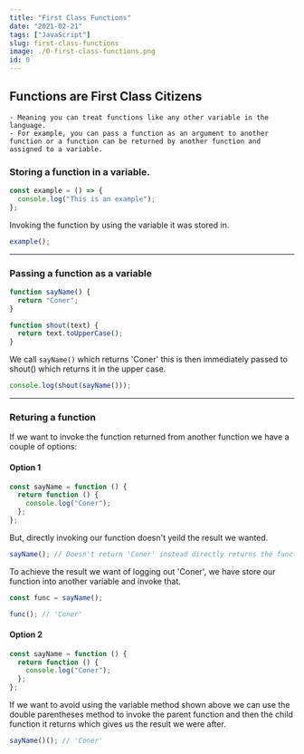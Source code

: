 ```yaml
---
title: "First Class Functions"
date: "2021-02-21"
tags: ["JavaScript"]
slug: first-class-functions
image: ./0-first-class-functions.png
id: 0
---
```


## Functions are First Class Citizens

    - Meaning you can treat functions like any other variable in the language.
    - For example, you can pass a function as an argument to another function or a function can be returned by another function and assigned to a variable.

### Storing a function in a variable.

```js
const example = () => {
  console.log("This is an example");
};
```

Invoking the function by using the variable it was stored in.

```js
example();
```

---

### Passing a function as a variable

```js
function sayName() {
  return "Coner";
}

function shout(text) {
  return text.toUpperCase();
}
```

We call `sayName()` which returns 'Coner' this is then immediately passed to shout() which returns it in the upper case.

```js
console.log(shout(sayName()));
```

---

### Returing a function

If we want to invoke the function returned from another function we have a couple of options:

#### Option 1

```js
const sayName = function () {
  return function () {
    console.log("Coner");
  };
};
```

But, directly invoking our function doesn't yeild the result we wanted.

```js
sayName(); // Doesn't return 'Coner' instead directly returns the function.
```

To achieve the result we want of logging out 'Coner', we have store our function into another variable and invoke that.

```js
const func = sayName();

func(); // 'Coner'
```

#### Option 2

```js
const sayName = function () {
  return function () {
    console.log("Coner");
  };
};
```

If we want to avoid using the variable method shown above we can use the double parentheses method to invoke the parent function and then the child function it returns which gives us the result we were after.

```js
sayName()(); // 'Coner'
```
